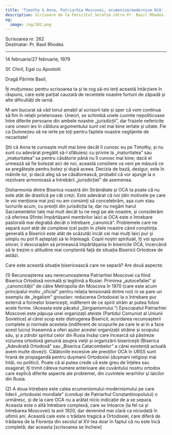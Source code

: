 ```yaml
---
title: 'Timothy & Anna, Patriarhia Moscovei, ecumenism/modernism OCA'
description: Scrisoare de la Fericitul Serafim către Pr. Basil Rhodes.
og:
  image: /og/262.png
---
```


<div style={{textAlign:'right', fontFamily:'monospace'}}>Scrisoarea nr. 262</div>
<div style={{textAlign:'left', fontFamily:'monospace'}}>Destinatar: Pr. Basil Rhodes</div>

---

14 februarie/27 februarie, 1979

Sf. Chiril, Egal cu Apostolii

Dragă Părinte Basil,

Îți mulțumesc pentru scrisoarea ta și te rog să-mi ierți această întârziere în răspuns, care este parțial cauzată de recentele noastre furtuni de zăpadă și alte dificultăți de iarnă.

M-am bucurat să văd tonul amabil al scrisorii tale și sper că vom continua să fim în relații prietenoase. Uneori, se schimbă unele cuvinte nepoliticoase între diferite persoane din ambele noastre „jurisdicții”, dar frazele nefericite care uneori ies în căldura argumentului sunt cel mai bine iertate și uitate. Fie ca Dumnezeu să ne ierte pe toți pentru faptele noastre neglijente de necaritate!

Știi că Anna te cunoaște mult mai bine decât îl cunosc eu pe Timothy, și nu sunt cu adevărat pregătit să-l sfătuiesc cu privire la „maturitatea” sau „imaturitatea” sa pentru căsătorie până nu îl cunosc mai bine; dacă el urmează să fie botezat aici de noi, această consiliere va veni pe măsură ce se pregătește pentru botez și după aceea. Decizia de bază, desigur, este în mâinile lor, și dacă aleg să se căsătorească, probabil că vor ajunge la o rezolvare armonioasă a întrebării „jurisdicției” de asemenea.

Disharmonia dintre Biserica noastră din Străinătate și OCA ta poate că nu este atât de drastică pe cât crezi. Este adevărat că noi (din motivele pe care le voi menționa mai jos) nu am consimți să concelebrăm, așa cum stau lucrurile acum, cu preoții din jurisdicția ta; dar nu negăm harul Sacramentelor tale mai mult decât tu ne negi pe ale noastre, și considerăm că oferirea Sfintei Împărtășanii membrilor laici ai OCA este o întrebare pastorală mai degrabă decât o întrebare „canonică”. Problemele care ne separă sunt atât de complexe (cel puțin în zilele noastre când conștiința generală a Bisericii este atât de scăzută) încât cei mai mulți laici pur și simplu nu pot fi așteptați să le înțeleagă. Copiii noștri spirituali, îți voi spune sincer, îi descurajăm să primească împărtășania în bisericile OCA, încercând să le trezim o atitudine mai conștientă față de situația Bisericii Ortodoxe de astăzi.

Care este această situație bisericească care ne separă? Are două aspecte:

(1) Recunoașterea sau nerecunoașterea Patriarhiei Moscovei ca fiind Biserica Ortodoxă normală și legitimă a Rusiei. Primirea „autocefaliei” și „canonicității” de către Metropolia din Moscova în 1970 (care este acum principalul motiv „oficial” pentru relația tensionată dintre noi) ni se pare un exemplu de „legalism” grosolan: reducerea Ortodoxiei la o întrebare pur externă a formelor bisericești, indiferent de ce spirit străin ar putea folosi acele forme. (Aceasta este păcatul „Sergianismului.”) Episcopatul Patriarhiei Moscovei este păpușa unei organizații ateiste (Partidul Comunist al Uniunii Sovietice) al cărei scop este distrugerea Bisericii; acordarea recunoașterii complete și normale acesteia (indiferent de scopurile pe care le ai în a face acest lucru) înseamnă a oferi ajutor acestei organizații străine și scopului său, și a zdrobi spiritul celor din Rusia însăși care încearcă să păstreze viziunea ortodoxă genuină asupra vieții și organizării bisericești (Biserica „Adevărată Ortodoxă” sau „Biserica Catacombelor” a cărei existență actuală avem multe dovezi). Călătoriile excesive ale preoților OCA în URSS sunt hrană de propagandă pentru dușmanii Ortodoxiei (dușmani religioși mai întâi, nu politici). Poate că ai putea crede că este greu de înțeles sau exagerat; îți trimit câteva numere anterioare ale cuvântului nostru ortodox care explică diferite aspecte ale problemei, din cuvintele ierarhilor și laicilor din Rusia.

(2) A doua întrebare este calea ecumenismului-modernismului pe care liderii „ortodoxiei mondiale” (conduși de Patriarhul Constantinopolului) o urmăresc, și de la care OCA nu a arătat nicio indicație de a se separa. Aceasta este o altă întrebare complexă, care se întoarce (la fel ca și întrebarea Moscovei) la anii 1920, dar devenind mai clară ca niciodată în ultimii ani. Această cale este o trădare tragică a Ortodoxiei, care diferă de trădarea de la Florența din secolul al XV-lea doar în faptul că nu este încă completă; dar aceasta [scrisoarea se încheie]
